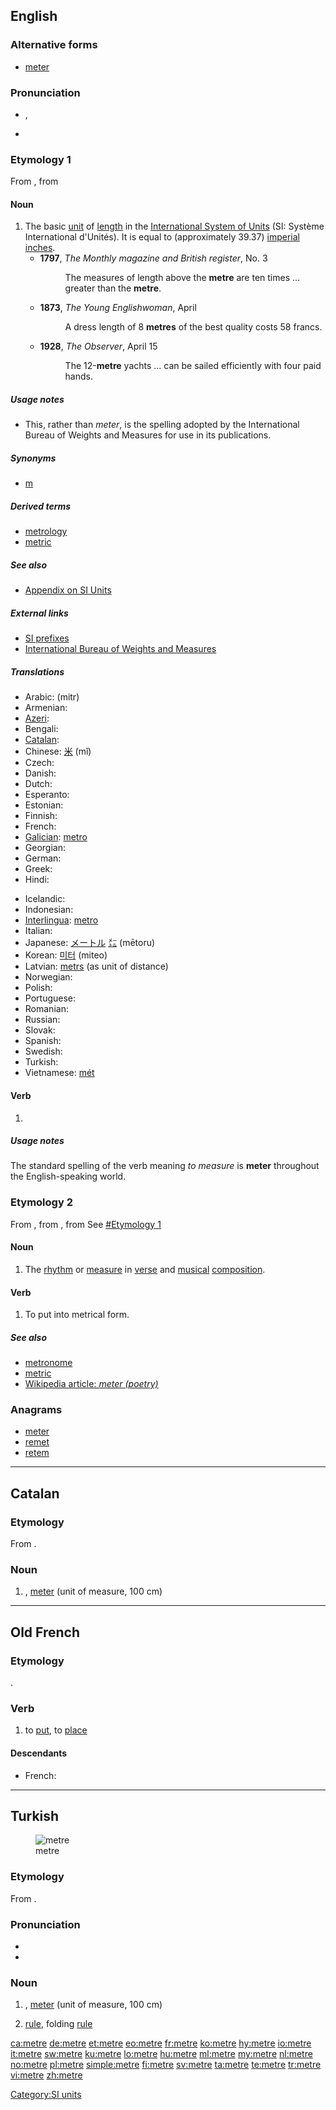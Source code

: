 {{also|mètre|métré}}
==English==
{{wikipedia}}

===Alternative forms===
* [[meter]]<!--not just US-->

===Pronunciation===
* {{IPA|/ˈmiːtə(r)/}}, {{SAMPA|/"mi:t@(r)/}}
* {{audio|en-us-metre.ogg|Audio (US)}}

===Etymology 1===
From {{etyl|fr|en}} {{term|mètre||lang=fr}}, from {{etyl|grc|en}} {{term|μέτρον||tr=metron|lang=grc|measure", "rule", "length", "size", "poetic metre}}

====Noun====
{{en-noun}}<!--not just UK and Canada-->

# The basic [[unit]] of [[length]] in the [[International System of Units]] (SI: Système International d'Unités). It is equal to {{frac|39|47|127}} (approximately 39.37) [[imperial system|imperial]] [[inch]]es.
#* '''1797''', ''The Monthly magazine and British register'', No. 3
#*: The measures of length above the '''metre''' are ten times ... greater than the '''metre'''.
#* '''1873''', ''The Young Englishwoman'', April
#*: A dress length of 8 '''metres''' of the best quality costs 58 francs.
#* '''1928''', ''The Observer'', April 15
#*: The 12-'''metre''' yachts ... can be sailed efficiently with four paid hands.

=====Usage notes=====
* This, rather than ''meter'', is the spelling adopted by the International Bureau of Weights and Measures for use in its publications.

=====Synonyms=====
* [[m]]

=====Derived terms=====
* [[metrology]]
* [[metric]]

=====See also=====
* [[Appendix:SI_units|Appendix on SI Units]]

=====External links=====
* [http://www1.bipm.org/en/si/prefixes.html SI prefixes]
* [http://www1.bipm.org/en/si/base_units/metre.html International Bureau of Weights and Measures]

=====Translations=====
{{trans-top|unit of length}}
* Arabic: {{Arab|[[متر]]}} (mitr) {{m}}
* Armenian: {{t+|hy|մետր|tr=metr}}
* [[Azeri]]: {{t+|az|metr|xs=Azeri}}
* Bengali: {{t|bn|মিটার|tr=miṭāra|sc=Beng|xs=Bengali}}
* [[Catalan]]: {{t|ca|metre|m}}
* Chinese: [[米]] (mǐ)
* Czech: {{t+|cs|metr|m}}
* Danish: {{t-|da|meter|c}}
* Dutch: {{t+|nl|meter|m}}
* Esperanto: {{t-|eo|metro|xs=Esperanto}}
* Estonian: {{t-|et|meeter}}
* Finnish: {{t+|fi|metri}}
* French: {{t+|fr|mètre|m}}
* [[Galician]]: [[metro]] {{m}}
* Georgian: {{t-|ka|მეტრი|tr=metri|sc=Geor|xs=Georgian}}
* German: {{t+|de|Meter|m}}
* Greek: {{t+|el|μέτρο|n|tr=métro}}
* Hindi: {{t|hi|मीटर|tr=mīṭara|xs=Hindi}}
{{trans-mid}}
* Icelandic: {{t+|is|metri}}
* Indonesian: {{t+|id|meter|xs=Indonesian}}
* [[Interlingua]]: [[metro]]
* Italian: {{t+|it|metro|m}}
* Japanese: [[メートル]] [[㍍]] (mētoru)
* Korean: [[미터]] (miteo)
* Latvian: [[metrs]] {{m}} (as unit of distance)
* Norwegian: {{t+|no|meter|m}}
* Polish: {{t+|pl|metr|m}}
* Portuguese: {{t+|pt|metro|m}}
* Romanian: {{t+|ro|metru|m}}
* Russian: {{t+|ru|метр|m|tr=metr}}
* Slovak: {{t-|sk|meter|m}}
* Spanish: {{t+|es|metro|m}}
* Swedish: {{t+|sv|meter}}
* Turkish: {{t+|tr|metre}}
* Vietnamese: [[mét]]
{{trans-bottom}}

====Verb====
{{en-verb|metr|es}}

# {{British|rare}} {{alternative spelling of|meter}}

=====Usage notes=====
The standard spelling of the verb meaning ''to measure'' is '''meter''' throughout the English-speaking world.

===Etymology 2===
From {{etyl|ang|en}}, from {{etyl|la|en}} {{term|metrum|lang=la}}, from {{etyl|grc|en}} See [[#Etymology 1]]

====Noun====
{{en-noun}} {{British|Canada}}

# The [[rhythm]] or [[measure]] in [[verse]] and [[musical]] [[composition]].

====Verb====
{{en-verb|metr|es}}

# {{poetry|music}} To put into metrical form.

=====See also=====
* [[metronome]]
* [[metric]]
* [[w:meter (poetry)|Wikipedia article: ''meter (poetry)'']]

===Anagrams===
* [[meter#English|meter]]
* [[remet#English|remet]]
* [[retem#English|retem]]

[[Category:SI units]]

----

==Catalan==

===Etymology===
From {{etyl|fr|ca}} {{term|mètre|lang=fr}}.

===Noun===
{{ca-noun|m}}

# {{l|en|metre}}, [[meter]] (unit of measure, 100 cm)

----

==Old French==

===Etymology===
{{etyl|la|fro}} {{term|mitto|mittō|lang=la}}.

===Verb===
{{infl|fro|verb}}

# to [[put]], to [[place]]

====Descendants====
* French: {{l|fr|mettre}}

----

==Turkish==
[[Image:Metre pliant 500px.png|thumb|metre]]

===Etymology===
From {{etyl|fr|tr}} {{term|mètre|lang=fr}}.

===Pronunciation===
* {{IPA|/mɛtɾɛ/|lang=tr}}
* {{audio|Metre.ogg|Audio}}

===Noun===
{{infl|tr|noun}}

# {{l|en|metre}}, [[meter]] (unit of measure, 100 cm)
# [[rule]], folding [[rule]]

[[ca:metre]]
[[de:metre]]
[[et:metre]]
[[eo:metre]]
[[fr:metre]]
[[ko:metre]]
[[hy:metre]]
[[io:metre]]
[[it:metre]]
[[sw:metre]]
[[ku:metre]]
[[lo:metre]]
[[hu:metre]]
[[ml:metre]]
[[my:metre]]
[[nl:metre]]
[[no:metre]]
[[pl:metre]]
[[simple:metre]]
[[fi:metre]]
[[sv:metre]]
[[ta:metre]]
[[te:metre]]
[[tr:metre]]
[[vi:metre]]
[[zh:metre]]